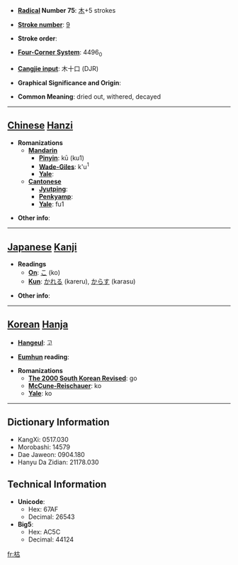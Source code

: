 * '''[[Wiktionary:Chinese radical index| Radical]] Number 75''': [[Wiktionary:Chinese radical index 木|木]]+5 strokes

* '''[[Wiktionary:Chinese total strokes index|Stroke number]]''': [[Wiktionary:Chinese total strokes index 9|9]]

* '''Stroke order''': 

* '''[[Wiktionary:Chinese four corner index|Four-Corner System]]''': 4496<sub>0</sub>

* '''[[Wiktionary:Chinese Cangjie index|Cangjie input]]''': 木十口 (DJR)

* '''Graphical Significance and Origin''': 

* '''Common Meaning''': dried out, withered, decayed

----

== [[Chinese]] [[Hanzi]] ==

* '''Romanizations'''
** '''[[Mandarin]]'''
*** '''[[Pinyin]]''': kū (ku1)
*** '''[[Wade-Giles]]''': k'u<sup>1</sup>
*** '''[[Yale]]''': 
** '''[[Cantonese]]'''
*** '''[[Jyutping]]''':
*** '''[[Penkyamp]]''': 
*** '''[[Yale]]''': fu1

* '''Other info''': 

----

== [[Japanese]] [[Kanji]] ==

* '''Readings'''
** '''[[On]]''': [[こ]] (ko)
** '''[[Kun]]''': [[かれる]] (kareru), [[からす]] (karasu)

* '''Other info''':  

----

== [[Korean]] [[Hanja]] ==

* '''[[Hangeul]]''': 고

* '''[[Eumhun]] reading''': 

* '''Romanizations'''
** '''[[The 2000 South Korean Revised Romanization|The 2000 South Korean Revised]]''': go
** '''[[McCune-Reischauer]]''': ko
** '''[[Yale]]''': ko

----

== Dictionary Information ==

* KangXi: 0517.030
* Morobashi: 14579
* Dae Jaweon: 0904.180
* Hanyu Da Zidian: 21178.030

== Technical Information ==

* '''Unicode''':
** Hex: 67AF
** Decimal: 26543
* '''Big5''':
** Hex: AC5C
** Decimal: 44124

[[fr:枯]]